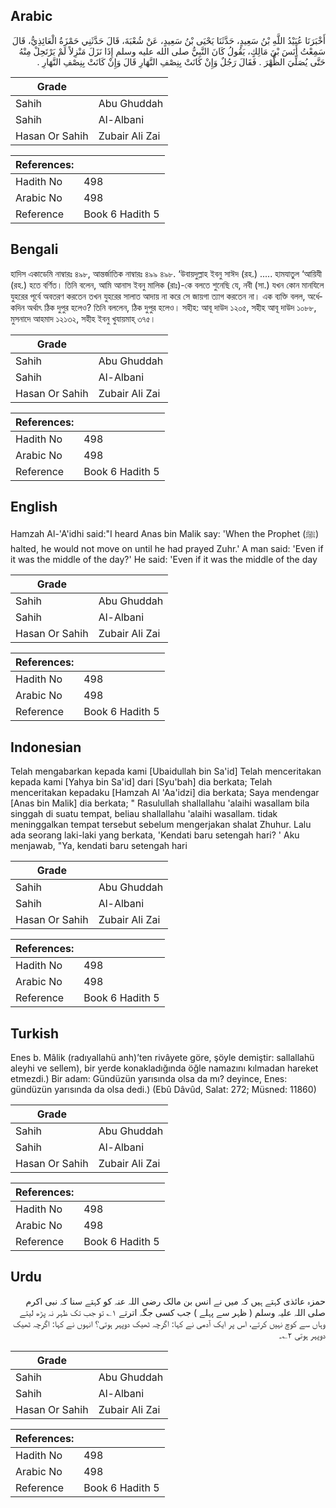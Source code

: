 ## Arabic


<div dir="rtl" lang="ar" style={{fontSize:'larger',backgroundColor:'#f8f9fa',padding:20}}>
أَخْبَرَنَا عُبَيْدُ اللَّهِ بْنُ سَعِيدٍ، حَدَّثَنَا يَحْيَى بْنُ سَعِيدٍ، عَنْ شُعْبَةَ، قَالَ حَدَّثَنِي حَمْزَةُ الْعَائِذِيُّ، قَالَ سَمِعْتُ أَنَسَ بْنَ مَالِكٍ، يَقُولُ كَانَ النَّبِيُّ صلى الله عليه وسلم إِذَا نَزَلَ مَنْزِلاً لَمْ يَرْتَحِلْ مِنْهُ حَتَّى يُصَلِّيَ الظُّهْرَ ‏.‏ فَقَالَ رَجُلٌ وَإِنْ كَانَتْ بِنِصْفِ النَّهَارِ قَالَ وَإِنْ كَانَتْ بِنِصْفِ النَّهَارِ ‏.‏
</div>
<div style={{backgroundColor:'#f8f9fa',padding:20, marginBottom: 10}}><table> <thead> <tr> <th>Grade</th> <th></th> </tr> </thead> <tbody> <tr><td>Sahih</td><td>Abu Ghuddah</td></tr><tr><td>Sahih</td><td>Al-Albani</td></tr><tr><td>Hasan Or Sahih</td><td>Zubair Ali Zai</td></tr></tbody></table><table> <thead> <tr> <th>References:</th> <th></th> </tr> </thead> <tbody><tr><td>Hadith No</td><td>498</td></tr><tr><td>Arabic No</td><td>498</td></tr><tr><td>Reference</td><td>Book 6 Hadith 5</td></tr></tbody></table></div>

## Bengali


<div dir="ltr" lang="bn" style={{fontSize:'larger',backgroundColor:'#f8f9fa',padding:20}}>
হাদিস একাডেমি নাম্বারঃ ৪৯৮, আন্তর্জাতিক নাম্বারঃ ৪৯৯ ৪৯৮. ‘উবায়দুল্লাহ ইবনু সাঈদ (রহ.) ..... হামযাতুল ‘আয়িযী (রহ.) হতে বর্ণিত। তিনি বলেন, আমি আনাস ইবনু মালিক (রাঃ)-কে বলতে শুনেছি যে, নবী (সা.) যখন কোন মানযিলে যুহরের পূর্বে অবতরণ করতেন তখন যুহরের সালাত আদায় না করে সে জায়গা ত্যাগ করতেন না। এক ব্যক্তি বলল, অর্ধেকদিন অর্থাৎ ঠিক দুপুর হলেও? তিনি বললেন, ঠিক দুপুর হলেও। সহীহ: আবূ দাউদ ১২০৫, সহীহ আবূ দাউদ ১০৮৮, মুসনাদে আহমাদ ১২১৩২, সহীহ ইবনু খুযায়মাহ্ ৩৭৫।
</div>
<div style={{backgroundColor:'#f8f9fa',padding:20, marginBottom: 10}}><table> <thead> <tr> <th>Grade</th> <th></th> </tr> </thead> <tbody> <tr><td>Sahih</td><td>Abu Ghuddah</td></tr><tr><td>Sahih</td><td>Al-Albani</td></tr><tr><td>Hasan Or Sahih</td><td>Zubair Ali Zai</td></tr></tbody></table><table> <thead> <tr> <th>References:</th> <th></th> </tr> </thead> <tbody><tr><td>Hadith No</td><td>498</td></tr><tr><td>Arabic No</td><td>498</td></tr><tr><td>Reference</td><td>Book 6 Hadith 5</td></tr></tbody></table></div>

## English


<div dir="ltr" lang="en" style={{fontSize:'larger',backgroundColor:'#f8f9fa',padding:20}}>
Hamzah Al-'A'idhi said:"I heard Anas bin Malik say: 'When the Prophet (ﷺ) halted, he would not move on until he had prayed Zuhr.' A man said: 'Even if it was the middle of the day?' He said: 'Even if it was the middle of the day
</div>
<div style={{backgroundColor:'#f8f9fa',padding:20, marginBottom: 10}}><table> <thead> <tr> <th>Grade</th> <th></th> </tr> </thead> <tbody> <tr><td>Sahih</td><td>Abu Ghuddah</td></tr><tr><td>Sahih</td><td>Al-Albani</td></tr><tr><td>Hasan Or Sahih</td><td>Zubair Ali Zai</td></tr></tbody></table><table> <thead> <tr> <th>References:</th> <th></th> </tr> </thead> <tbody><tr><td>Hadith No</td><td>498</td></tr><tr><td>Arabic No</td><td>498</td></tr><tr><td>Reference</td><td>Book 6 Hadith 5</td></tr></tbody></table></div>

## Indonesian


<div dir="ltr" lang="id" style={{fontSize:'larger',backgroundColor:'#f8f9fa',padding:20}}>
Telah mengabarkan kepada kami [Ubaidullah bin Sa'id] Telah menceritakan kepada kami [Yahya bin Sa'id] dari [Syu'bah] dia berkata; Telah menceritakan kepadaku [Hamzah Al 'Aa'idzi] dia berkata; Saya mendengar [Anas bin Malik] dia berkata; " Rasulullah shallallahu 'alaihi wasallam bila singgah di suatu tempat, beliau shallallahu 'alaihi wasallam. tidak meninggalkan tempat tersebut sebelum mengerjakan shalat Zhuhur. Lalu ada seorang laki-laki yang berkata, 'Kendati baru setengah hari? ' Aku menjawab, "Ya, kendati baru setengah hari
</div>
<div style={{backgroundColor:'#f8f9fa',padding:20, marginBottom: 10}}><table> <thead> <tr> <th>Grade</th> <th></th> </tr> </thead> <tbody> <tr><td>Sahih</td><td>Abu Ghuddah</td></tr><tr><td>Sahih</td><td>Al-Albani</td></tr><tr><td>Hasan Or Sahih</td><td>Zubair Ali Zai</td></tr></tbody></table><table> <thead> <tr> <th>References:</th> <th></th> </tr> </thead> <tbody><tr><td>Hadith No</td><td>498</td></tr><tr><td>Arabic No</td><td>498</td></tr><tr><td>Reference</td><td>Book 6 Hadith 5</td></tr></tbody></table></div>

## Turkish


<div dir="ltr" lang="tr" style={{fontSize:'larger',backgroundColor:'#f8f9fa',padding:20}}>
Enes b. Mâlik (radıyallahü anh)’ten rivâyete göre, şöyle demiştir: sallallahü aleyhi ve sellem), bir yerde konakladığında öğle namazını kılmadan hareket etmezdi.) Bir adam: Gündüzün yarısında olsa da mı? deyince, Enes: gündüzün yarısında da olsa dedi.) (Ebû Dâvûd, Salat: 272; Müsned: 11860)
</div>
<div style={{backgroundColor:'#f8f9fa',padding:20, marginBottom: 10}}><table> <thead> <tr> <th>Grade</th> <th></th> </tr> </thead> <tbody> <tr><td>Sahih</td><td>Abu Ghuddah</td></tr><tr><td>Sahih</td><td>Al-Albani</td></tr><tr><td>Hasan Or Sahih</td><td>Zubair Ali Zai</td></tr></tbody></table><table> <thead> <tr> <th>References:</th> <th></th> </tr> </thead> <tbody><tr><td>Hadith No</td><td>498</td></tr><tr><td>Arabic No</td><td>498</td></tr><tr><td>Reference</td><td>Book 6 Hadith 5</td></tr></tbody></table></div>

## Urdu


<div dir="rtl" lang="ur" style={{fontSize:'larger',backgroundColor:'#f8f9fa',padding:20}}>
حمزہ عائذی کہتے ہیں کہ میں نے انس بن مالک رضی اللہ عنہ کو کہتے سنا کہ نبی اکرم صلی اللہ علیہ وسلم ( ظہر سے پہلے ) جب کسی جگہ اترتے ۱؎ تو جب تک ظہر نہ پڑھ لیتے وہاں سے کوچ نہیں کرتے، اس پر ایک آدمی نے کہا: اگرچہ ٹھیک دوپہر ہوتی؟ انہوں نے کہا: اگرچہ ٹھیک دوپہر ہوتی ۲؎۔
</div>
<div style={{backgroundColor:'#f8f9fa',padding:20, marginBottom: 10}}><table> <thead> <tr> <th>Grade</th> <th></th> </tr> </thead> <tbody> <tr><td>Sahih</td><td>Abu Ghuddah</td></tr><tr><td>Sahih</td><td>Al-Albani</td></tr><tr><td>Hasan Or Sahih</td><td>Zubair Ali Zai</td></tr></tbody></table><table> <thead> <tr> <th>References:</th> <th></th> </tr> </thead> <tbody><tr><td>Hadith No</td><td>498</td></tr><tr><td>Arabic No</td><td>498</td></tr><tr><td>Reference</td><td>Book 6 Hadith 5</td></tr></tbody></table></div>